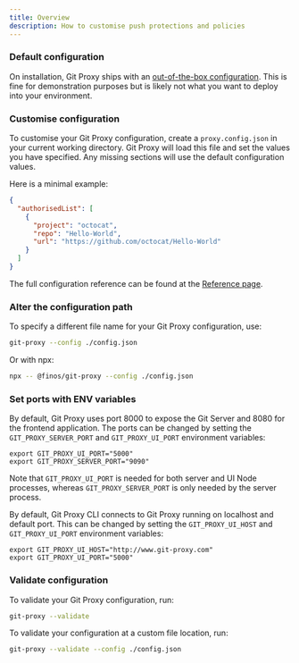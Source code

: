 ```yaml
---
title: Overview
description: How to customise push protections and policies
---
```


### Default configuration

On installation, Git Proxy ships with an [out-of-the-box configuration](https://github.com/finos/git-proxy/blob/main/proxy.config.json). This is fine for
demonstration purposes but is likely not what you want to deploy into your environment.
### Customise configuration

To customise your Git Proxy configuration, create a `proxy.config.json` in your current
working directory. Git Proxy will load this file and set the values you have specified. Any
missing sections will use the default configuration values.

Here is a minimal example:

```json
{
  "authorisedList": [
    {
      "project": "octocat",
      "repo": "Hello-World",
      "url": "https://github.com/octocat/Hello-World"
    }
  ]
}
```

The full configuration reference can be found at the [Reference page](/docs/configuration/reference/).

### Alter the configuration path

To specify a different file name for your Git Proxy configuration, use:

```bash
git-proxy --config ./config.json
```

Or with npx:

```bash
npx -- @finos/git-proxy --config ./config.json
```

### Set ports with ENV variables
By default, Git Proxy uses port 8000 to expose the Git Server and 8080 for the frontend application.
The ports can be changed by setting the `GIT_PROXY_SERVER_PORT` and `GIT_PROXY_UI_PORT` 
environment variables:

```
export GIT_PROXY_UI_PORT="5000"
export GIT_PROXY_SERVER_PORT="9090"
```

Note that `GIT_PROXY_UI_PORT` is needed for both server and UI Node processes, 
whereas `GIT_PROXY_SERVER_PORT` is only needed by the server process.

By default, Git Proxy CLI connects to Git Proxy running on localhost and default port. This can be 
changed by setting the `GIT_PROXY_UI_HOST` and `GIT_PROXY_UI_PORT` environment variables:

```
export GIT_PROXY_UI_HOST="http://www.git-proxy.com"
export GIT_PROXY_UI_PORT="5000"
```

### Validate configuration

To validate your Git Proxy configuration, run:

```bash
git-proxy --validate
```

To validate your configuration at a custom file location, run:

```bash
git-proxy --validate --config ./config.json
```



